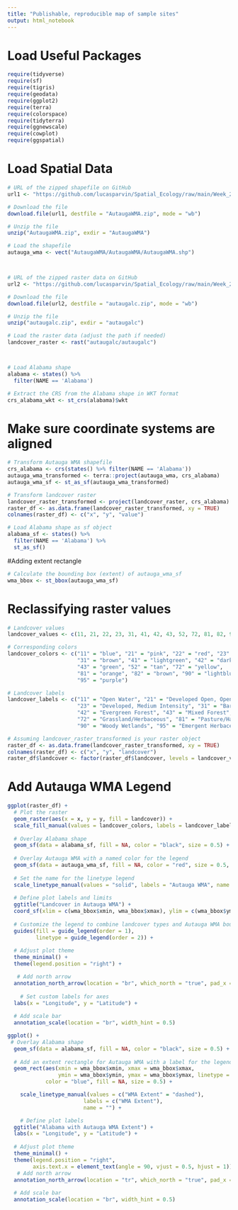 ```yaml
---
title: "Publishable, reproducible map of sample sites"
output: html_notebook
---
```


# Load Useful Packages
```r
require(tidyverse)
require(sf)
require(tigris)
require(geodata)
require(ggplot2)
require(terra)
require(colorspace)
require(tidyterra)
require(ggnewscale)
require(cowplot)
require(ggspatial)
```

# Load Spatial Data
```r

# URL of the zipped shapefile on GitHub
url1 <- "https://github.com/lucasparvin/Spatial_Ecology/raw/main/Week_2_Lab/Assignment/AutaugaWMA.zip"

# Download the file
download.file(url1, destfile = "AutaugaWMA.zip", mode = "wb")

# Unzip the file
unzip("AutaugaWMA.zip", exdir = "AutaugaWMA")

# Load the shapefile
autauga_wma <- vect("AutaugaWMA/AutaugaWMA/AutaugaWMA.shp")



# URL of the zipped raster data on GitHub
url2 <- "https://github.com/lucasparvin/Spatial_Ecology/raw/main/Week_2_Lab/Assignment/autaugalc.zip"

# Download the file
download.file(url2, destfile = "autaugalc.zip", mode = "wb")

# Unzip the file
unzip("autaugalc.zip", exdir = "autaugalc")

# Load the raster data (adjust the path if needed)
landcover_raster <- rast("autaugalc/autaugalc") 



# Load Alabama shape
alabama <- states() %>% 
  filter(NAME == 'Alabama')

# Extract the CRS from the Alabama shape in WKT format
crs_alabama_wkt <- st_crs(alabama)$wkt

```


# Make sure coordinate systems are aligned
```r

# Transform Autauga WMA shapefile
crs_alabama <- crs(states() %>% filter(NAME == 'Alabama'))
autauga_wma_transformed <- terra::project(autauga_wma, crs_alabama)
autauga_wma_sf <- st_as_sf(autauga_wma_transformed)

# Transform landcover raster
landcover_raster_transformed <- project(landcover_raster, crs_alabama)
raster_df <- as.data.frame(landcover_raster_transformed, xy = TRUE)
colnames(raster_df) <- c("x", "y", "value")

# Load Alabama shape as sf object
alabama_sf <- states() %>% 
  filter(NAME == 'Alabama') %>% 
  st_as_sf()


```

#Adding extent rectangle
```r
# Calculate the bounding box (extent) of autauga_wma_sf
wma_bbox <- st_bbox(autauga_wma_sf)


```

# Reclassifying raster values

```r

# Landcover values
landcover_values <- c(11, 21, 22, 23, 31, 41, 42, 43, 52, 72, 81, 82, 90, 95)

# Corresponding colors
landcover_colors <- c("11" = "blue", "21" = "pink", "22" = "red", "23" = "red",
                      "31" = "brown", "41" = "lightgreen", "42" = "darkgreen", 
                      "43" = "green", "52" = "tan", "72" = "yellow", 
                      "81" = "orange", "82" = "brown", "90" = "lightblue", 
                      "95" = "purple")

# Landcover labels
landcover_labels <- c("11" = "Open Water", "21" = "Developed Open, Open Space", "22" = "Developed, Low Intensity", 
                      "23" = "Developed, Medium Intensity", "31" = "Barren Land", "41" = "Deciduous Forest", 
                      "42" = "Evergreen Forest", "43" = "Mixed Forest", "52" = "Shrub/Scrub", 
                      "72" = "Grassland/Herbaceous", "81" = "Pasture/Hay", "82" = "Crops", 
                      "90" = "Woody Wetlands", "95" = "Emergent Herbaceous Wetlands")

# Assuming landcover_raster_transformed is your raster object
raster_df <- as.data.frame(landcover_raster_transformed, xy = TRUE)
colnames(raster_df) <- c("x", "y", "landcover")
raster_df$landcover <- factor(raster_df$landcover, levels = landcover_values)


```


# Add Autauga WMA Legend
```r

ggplot(raster_df) +
  # Plot the raster
  geom_raster(aes(x = x, y = y, fill = landcover)) +
  scale_fill_manual(values = landcover_colors, labels = landcover_labels, name = "Landcover Type") +
  
  # Overlay Alabama shape
  geom_sf(data = alabama_sf, fill = NA, color = "black", size = 0.5) +
  
  # Overlay Autauga WMA with a named color for the legend
  geom_sf(data = autauga_wma_sf, fill = NA, color = "red", size = 0.5, aes(linetype = "Autauga WMA")) +
  
  # Set the name for the linetype legend
  scale_linetype_manual(values = "solid", labels = "Autauga WMA", name = "") +
  
  # Define plot labels and limits
  ggtitle("Landcover in Autauga WMA") +
  coord_sf(xlim = c(wma_bbox$xmin, wma_bbox$xmax), ylim = c(wma_bbox$ymin, wma_bbox$ymax), expand = FALSE) +
  
  # Customize the legend to combine landcover types and Autauga WMA boundary
  guides(fill = guide_legend(order = 1), 
         linetype = guide_legend(order = 2)) +
  
  # Adjust plot theme
  theme_minimal() +
  theme(legend.position = "right") +

   # Add north arrow
  annotation_north_arrow(location = "br", which_north = "true", pad_x = unit(0.5, "in"), pad_y = unit(0.5, "in")) +
  
    # Set custom labels for axes
  labs(x = "Longitude", y = "Latitude") +
  
  # Add scale bar
  annotation_scale(location = "br", width_hint = 0.5)


```

```r
ggplot() +
 # Overlay Alabama shape
  geom_sf(data = alabama_sf, fill = NA, color = "black", size = 0.5) +
  
  # Add an extent rectangle for Autauga WMA with a label for the legend
  geom_rect(aes(xmin = wma_bbox$xmin, xmax = wma_bbox$xmax,
                ymin = wma_bbox$ymin, ymax = wma_bbox$ymax, linetype = "WMA Extent"),
            color = "blue", fill = NA, size = 0.5) +

    scale_linetype_manual(values = c("WMA Extent" = "dashed"), 
                        labels = c("WMA Extent"), 
                        name = "") +

    # Define plot labels
  ggtitle("Alabama with Autauga WMA Extent") +
  labs(x = "Longitude", y = "Latitude") +
  
  # Adjust plot theme
  theme_minimal() +
  theme(legend.position = "right",
        axis.text.x = element_text(angle = 90, vjust = 0.5, hjust = 1)) +
   # Add north arrow
  annotation_north_arrow(location = "tr", which_north = "true", pad_x = unit(0.5, "in"), pad_y = unit(0.5, "in")) +
  
  # Add scale bar
  annotation_scale(location = "br", width_hint = 0.5)



```